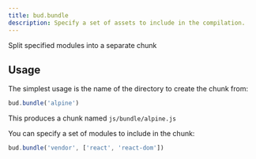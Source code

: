```yaml
---
title: bud.bundle
description: Specify a set of assets to include in the compilation.
---
```


Split specified modules into a separate chunk

## Usage

The simplest usage is the name of the directory to create the chunk from:

```js title='bud.config.mjs'
bud.bundle('alpine')
```

This produces a chunk named `js/bundle/alpine.js`

You can specify a set of modules to include in the chunk:

```js title='bud.config.mjs'
bud.bundle('vendor', ['react', 'react-dom'])
```
